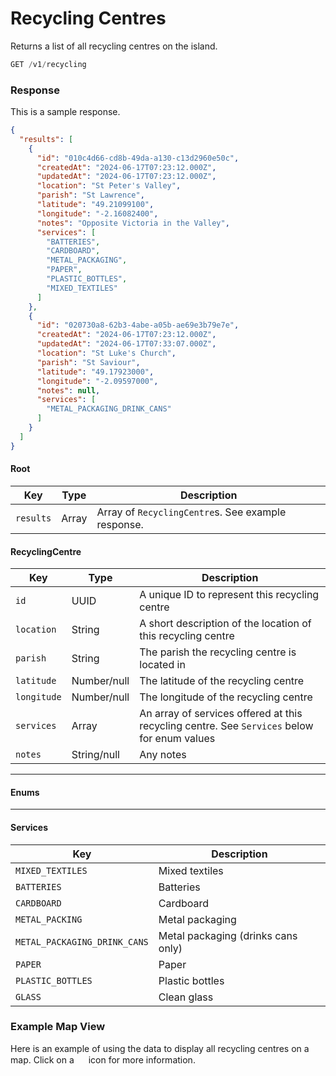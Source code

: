 
# Recycling Centres

Returns a list of all recycling centres on the island.

```jsx
GET /v1/recycling
```

### Response
<Tabs>
<TabItem value="res-sample-200" label="200 (OK)">

This is a sample response.

```json title="Status: 200 (OK)"
{
  "results": [
    {
      "id": "010c4d66-cd8b-49da-a130-c13d2960e50c",
      "createdAt": "2024-06-17T07:23:12.000Z",
      "updatedAt": "2024-06-17T07:23:12.000Z",
      "location": "St Peter's Valley",
      "parish": "St Lawrence",
      "latitude": "49.21099100",
      "longitude": "-2.16082400",
      "notes": "Opposite Victoria in the Valley",
      "services": [
        "BATTERIES",
        "CARDBOARD",
        "METAL_PACKAGING",
        "PAPER",
        "PLASTIC_BOTTLES",
        "MIXED_TEXTILES"
      ]
    },
    {
      "id": "020730a8-62b3-4abe-a05b-ae69e3b79e7e",
      "createdAt": "2024-06-17T07:23:12.000Z",
      "updatedAt": "2024-06-17T07:33:07.000Z",
      "location": "St Luke's Church",
      "parish": "St Saviour",
      "latitude": "49.17923000",
      "longitude": "-2.09597000",
      "notes": null,
      "services": [
        "METAL_PACKAGING_DRINK_CANS"
      ]
    }
  ]
}
```

</TabItem>
<TabItem value="res-schema" label="Schema">

#### Root
| Key | Type | Description |
|-----|------|-------------|
|`results`|Array|Array of `RecyclingCentre`s. See example response.|

#### RecyclingCentre
| Key | Type | Description |
|-----|------|-------------|
|`id`|UUID|A unique ID to represent this recycling centre|
|`location`|String|A short description of the location of this recycling centre|
|`parish`|String|The parish the recycling centre is located in|
|`latitude`|Number/null|The latitude of the recycling centre|
|`longitude`|Number/null|The longitude of the recycling centre|
|`services`|Array|An array of services offered at this recycling centre. See `Services` below for enum values|
|`notes`|String/null|Any notes|

---
#### Enums
---

#### Services
| Key | Description |
|-----|-------------|
|`MIXED_TEXTILES`|Mixed textiles|
|`BATTERIES`|Batteries|
|`CARDBOARD`|Cardboard|
|`METAL_PACKING`|Metal packaging|
|`METAL_PACKAGING_DRINK_CANS`|Metal packaging (drinks cans only)|
|`PAPER`|Paper|
|`PLASTIC_BOTTLES`|Plastic bottles|
|`GLASS`|Clean glass|

</TabItem>
</Tabs>

### Example Map View
Here is an example of using the data to display all recycling centres on a map. Click on a <img src="/img/recycling.png" height="15" width="15" /> icon for more information.

<RecyclingMap />